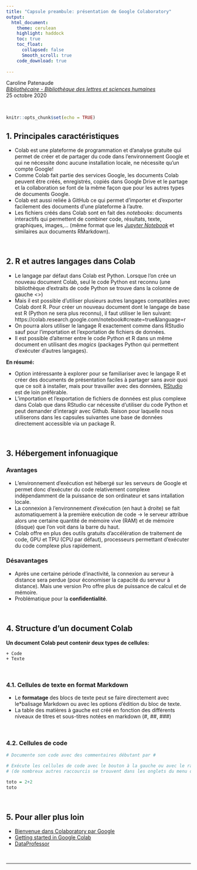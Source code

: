 ```yaml
---
title: "Capsule preambule: présentation de Google Colaboratory"
output: 
  html_document: 
    theme: cerulean
    highlight: haddock
    toc: true
    toc_float: 
      collapsed: false
      Smooth_scroll: true
    code_download: true
    
---
```


Caroline Patenaude <br> 
*[Bibliothécaire - Bibliothèque des lettres et sciences humaines](https://bib.umontreal.ca/guides/donnees-statistiques-geospatiales/donnees-statistiques)* <br> 
25 octobre 2020

<br>


```r
knitr::opts_chunk$set(echo = TRUE)
```


## 1. Principales caractéristiques

*   Colab est une plateforme de programmation et d'analyse gratuite qui permet de créer et de partager du code dans l'environnement Google et qui ne nécessite donc aucune installation locale, ne nécessite qu'un compte Google!
*   Comme Colab fait partie des services Google, les documents Colab peuvent être créés, enregistrés, copiés dans Google Drive et le partage et la collaboration se font de la même façon que pour les autres types de documents Google. 
*   Colab est aussi reliée à GitHub ce qui permet d'importer et d'exporter facilement des documents d'une plateforme à l'autre.
*   Les fichiers créés dans Colab sont en fait des *notebooks*: documents interactifs qui permettent de combiner code, résultats, texte, graphiques, images,... (même format que les *[Jupyter Notebook](https://jupyter.org/)* et similaires aux documents RMarkdown).

<br>

## 2. R et autres langages dans Colab

*   Le langage par défaut dans Colab est Python. Lorsque l'on crée un nouveau document Colab, seul  le code Python est reconnu (une bibliothèque d’extraits de code Python se trouve dans la colonne de gauche <>)
*   Mais il est possible d'utiliser plusieurs autres langages compatibles avec Colab dont R. Pour créer un nouveau document dont le langage de base est R (Python ne sera plus reconnu), il faut utiliser le lien suivant:
https://colab.research.google.com/notebook#create=true&language=r
*   On pourra alors utiliser le langage R exactement comme dans RStudio sauf pour l'importation et l'exportation de fichiers de données.
*   Il est  possible d'alterner entre le code Python et R dans un même document en utilisant des *magics* (packages Python qui permettent d'exécuter d'autres langages).

**En résumé:**

*   Option intéressante à explorer pour se familiariser avec le langage R et créer des documents de présentation faciles à partager sans avoir quoi que ce soit à installer, mais pour travailler avec des données, [RStudio](https://rstudio.com/) est de loin préférable. 
* L'importation et l'exportation de fichiers de données est plus complexe dans Colab que dans RStudio car nécessite d'utiliser du code Python et peut demander d'interagir avec Github. Raison pour laquelle nous utiliserons dans les capsules suivantes une base de données directement accessible via un package R. 

<br>

## 3. Hébergement infonuagique

### Avantages
*   L'environnement d'exécution est hébergé sur les serveurs de Google et permet donc d'exécuter du code relativement complexe indépendamment de la puissance de son ordinateur et sans intallation locale. 
*   La connexion à l'environnement d'exécution (en haut à droite) se fait automatiquement à la première exécution de code -> le serveur attribue alors une certaine quantité de mémoire vive (RAM) et de mémoire (disque) que l'on voit dans la barre du haut.
*    Colab offre en plus des outils gratuits d'accélération de traitement de code, GPU et TPU (CPU par défaut), processeurs permettant d’exécuter du code complexe plus rapidement. 

### Désavantages
*   Après une certaine période d'inactivité, la connexion au serveur à distance sera perdue (pour économiser la capacité du serveur à distance). Mais une version Pro offre plus de puissance de calcul et de mémoire.
* Problématique pour la **confidentialité**.

<br>

## 4. Structure d'un document Colab

**Un document Colab peut contenir deux types de cellules:**

```
+ Code
+ Texte
```

<br>

### 4.1. Cellules de texte en format Markdown

*   Le **formatage** des blocs de texte peut se faire directement avec le*balisage Markdown ou avec les options d'édition du bloc de texte.
*   La table des matières à gauche est créé en fonction des différents niveaux de titres et sous-titres notées en markdown (#, ##, ###)

<br>

### 4.2. Cellules de code

```r
# Documente son code avec des commentaires débutant par #

# Exécute les cellules de code avec le bouton à la gauche ou avec le raccourci ctrl + entrée 
# (de nombreux autres raccourcis se trouvent dans les onglets du menu du haut).

toto = 2+2
toto
```

<br>

## 5. Pour aller plus loin

*   [Bienvenue dans Colaboratory par Google](https://colab.research.google.com/notebooks/intro.ipynb#scrollTo=ufxBm1yRnruN)
*   [Getting started in Google Colab](https://towardsdatascience.com/getting-started-with-google-colab-f2fff97f594c) 
*   [DataProfessor](https://www.youtube.com/channel/UCV8e2g4IWQqK71bbzGDEI4Q)

<br>

***
